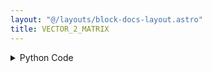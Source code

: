 ```yaml
---
layout: "@/layouts/block-docs-layout.astro"
title: VECTOR_2_MATRIX
---
```



<PythonDocsDisplay docstring={docstring} />
<AppDisplay app={app} blockName="VECTOR_2_MATRIX" client:visible />

<details>
<summary>Python Code</summary>
```python
from numpy import reshape
from flojoy import flojoy, Vector, Matrix


@flojoy
def VECTOR_2_MATRIX(default: Vector, row: int, col: int) -> Matrix:
    """The VECTOR_2_MATRIX node takes a vector and transform it into matrix data type where
    the shape is chosen by row and col parameters.

    Inputs
    ------
    default: Vector
        The input vector that will be transformed into matrix.

    Parameters
    ----------
    row: int
        number of rows for the new matrix
    col: int
        number of columns for the new matrix
    Returns
    -------
    Matrix
        The matrix that is generated from the given vector and the parameters.
    """
    try:
        matrix = default.v.reshape((row, col))
        return Matrix(m=matrix)
    except Exception as e:
        print(e)

```
[Find this Flojoy Block on GitHub](https://github.com/flojoy-ai/blocks/blob/main/blocks/TRANSFORMERS/TYPE_CASTING/VECTOR_2_MATRIX/VECTOR_2_MATRIX.py)
</details>


## Example
